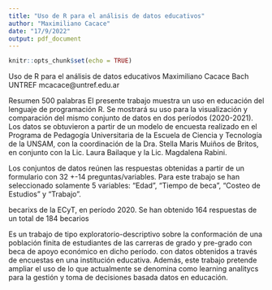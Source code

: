 ```yaml
---
title: "Uso de R para el análisis de datos educativos"
author: "Maximiliano Cacace"
date: "17/9/2022"
output: pdf_document
---
```


```r
knitr::opts_chunk$set(echo = TRUE)
```
Uso de R para el análisis de datos educativos
Maximiliano Cacace Bach
UNTREF
mcacace@untref.edu.ar

Resumen 500 palabras
El presente trabajo muestra un uso en educación del lenguaje de programación R. Se mostrará su uso para la visualización y comparación del mismo conjunto de datos en dos períodos (2020-2021). Los datos se obtuvieron a partir de un modelo de encuesta realizado en el Programa de Pedagogía Universitaria de la Escuela de Ciencia y Tecnología de la UNSAM, con la coordinación de la Dra. Stella Maris Muiños de Britos, en conjunto con la Lic. Laura Bailaque y la Lic. Magdalena Rabini.

Los conjuntos de datos reúnen las respuestas obtenidas a partir de un formulario con 32 +-14 preguntas/variables. Para este trabajo se han seleccionado solamente 5 variables: “Edad”, “Tiempo de beca”, “Costeo de Estudios” y “Trabajo”.

 becarixs de la ECyT, en período 2020. Se han obtenido 164
respuestas de un total de 184 becarios

Es un trabajo de tipo exploratorio-descriptivo sobre la conformación de una población finita de estudiantes de las carreras de grado y pre-grado con beca de apoyo económico en dicho período. con datos obtenidos a través de encuestas en una institución educativa. Además, este trabajo pretende ampliar el uso de lo que actualmente se denomina como learning analitycs para la gestión y toma de decisiones basada datos en educación.
